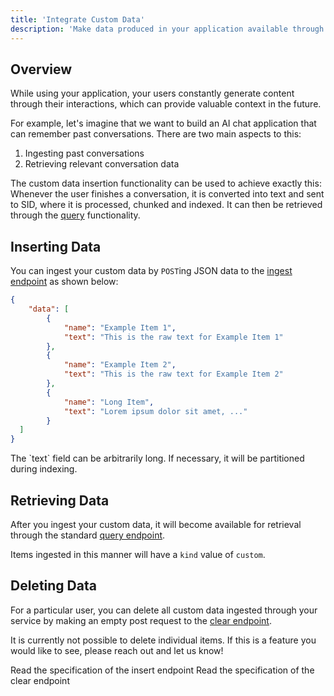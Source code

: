 ```yaml
---
title: 'Integrate Custom Data'
description: 'Make data produced in your application available through SID'
---
```

## Overview
While using your application, your users constantly generate content through their interactions,
which can provide valuable context in the future.

For example, let's imagine that we want to build an AI chat application that can remember past conversations.
There are two main aspects to this:
1. Ingesting past conversations   
2. Retrieving relevant conversation data

The custom data insertion functionality can be used to achieve exactly this:
Whenever the user finishes a conversation, 
it is converted into text and sent to SID, where it is processed, chunked and indexed.
It can then be retrieved through the [query](/build/query) functionality.

## Inserting Data
You can ingest your custom data by `POST`ing JSON data to the 
[ingest endpoint](/api-reference/endpoint/custom_insert)
as shown below:
```json
{
    "data": [
        {
            "name": "Example Item 1",
            "text": "This is the raw text for Example Item 1"
        },
        {
            "name": "Example Item 2",
            "text": "This is the raw text for Example Item 2"
        },
        {
            "name": "Long Item",
            "text": "Lorem ipsum dolor sit amet, ..."
        }
  ]
}
```
<Info>
The `text` field can be arbitrarily long. If necessary, it will be partitioned during indexing.
</Info>

## Retrieving Data
After you ingest your custom data, it will become available for retrieval through the
standard [query endpoint](/api-reference/endpoints/query).

Items ingested in this manner will have a `kind` value of `custom`.

## Deleting Data
For a particular user, you can delete all custom data ingested through your service by making 
an empty post request to the
[clear endpoint](/api-reference/endpoints/custom_clear).

It is currently not possible to delete individual items.
If this is a feature you would like to see, please reach out and let us know!

<CardGroup cols={2}>
<Card
title="Insert API Reference"
icon="rocket"
href="/api-reference/endpoint/custom_insert"
>
Read the specification of the insert endpoint
</Card>
<Card
title="Clear API Reference"
icon="rocket"
href="/api-reference/endpoint/custom_clear"
>
Read the specification of the clear endpoint
</Card>
</CardGroup>
